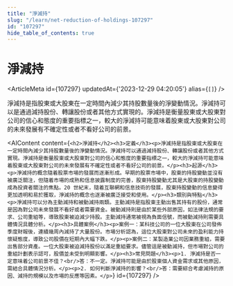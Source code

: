 ```yaml
---
title: "淨減持"
slug: "/learn/net-reduction-of-holdings-107297"
id: "107297"
hide_table_of_contents: true
---
```



# 淨減持

<ArticleMeta id={107297} updatedAt={'2023-12-29 04:20:05'} alias={`[]`} />
<div className='border-solid border-b border-t-0 my-4 border-[var(--ifm-color-gray-300)]' />

淨減持是指股東或大股東在一定時間內減少其持股數量後的淨變動情況。淨減持可以是通過減持股份、轉讓股份或者其他方式實現的。淨減持是衡量股東或大股東對公司的信心和態度的重要指標之一，較大的淨減持可能意味着股東或大股東對公司的未來發展有不確定性或者不看好公司的前景。

<AIContent content={`<h2>淨減持</h2><h3>定義</h3><p>淨減持是指股東或大股東在一定時間內減少其持股數量後的淨變動情況。淨減持可以通過減持股份、轉讓股份或者其他方式實現。淨減持是衡量股東或大股東對公司的信心和態度的重要指標之一，較大的淨減持可能意味着股東或大股東對公司的未來發展有不確定性或者不看好公司的前景。</p><h3>起源</h3><p>淨減持的概念隨着股票市場的發展而逐漸形成。早期的股票市場中，股東的持股變動並沒有被廣泛關注，但隨着市場的成熟和信息披露制度的完善，股東持股變動尤其是大股東的持股變動成為投資者關注的焦點。20 世紀末，隨着互聯網和信息技術的發展，股東持股變動的信息變得更加透明和易於獲取，淨減持的概念也逐漸被廣泛接受和使用。</p><h3>類別與特點</h3><p>淨減持可以分為主動減持和被動減持兩類。主動減持是指股東主動出售其持有的股份，通常是因為對公司未來發展不看好或者需要資金。被動減持則是由於某些外部原因，如法律法規的要求、公司重組等，導致股東被迫減少持股。主動減持通常被視為負面信號，而被動減持則需要具體情況具體分析。</p><h3>具體案例</h3><p>案例一：某科技公司的一位大股東在公司發佈季度財報後，連續幾周內減持了大量股份。市場分析認為，這位大股東對公司未來的盈利能力持懷疑態度，導致公司股價在短期內大幅下跌。</p><p>案例二：某製造業公司因業務重組，需要出售部分資產。一位大股東被迫減持股份以滿足重組要求。儘管這是被動減持，但市場對公司的重組計劃表示認可，股價並未受到明顯影響。</p><h3>常見問題</h3><p>1. 淨減持是否一定意味着公司前景不佳？<br/>答：不一定。淨減持可能是由於股東個人資金需求或其他原因，需結合具體情況分析。</p><p>2. 如何判斷淨減持的影響？<br/>答：需要綜合考慮減持的原因、減持的規模以及市場的反應等因素。</p>`} id={107297} />
